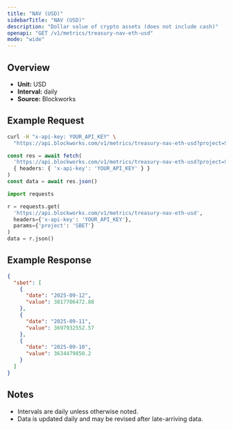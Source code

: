 ```yaml
---
title: "NAV (USD)"
sidebarTitle: "NAV (USD)"
description: "Dollar value of crypto assets (does not include cash)"
openapi: "GET /v1/metrics/treasury-nav-eth-usd"
mode: "wide"
---
```


## Overview

- **Unit:** USD
- **Interval:** daily
- **Source:** Blockworks

## Example Request

<CodeGroup>

```bash cURL
curl -H "x-api-key: YOUR_API_KEY" \
  "https://api.blockworks.com/v1/metrics/treasury-nav-eth-usd?project=SBET"
```

```typescript TypeScript
const res = await fetch(
  'https://api.blockworks.com/v1/metrics/treasury-nav-eth-usd?project=SBET',
  { headers: { 'x-api-key': 'YOUR_API_KEY' } }
)
const data = await res.json()
```

```python Python
import requests

r = requests.get(
  'https://api.blockworks.com/v1/metrics/treasury-nav-eth-usd',
  headers={'x-api-key': 'YOUR_API_KEY'},
  params={'project': 'SBET'}
)
data = r.json()
```

</CodeGroup>

## Example Response

```json
{
  "sbet": [
    {
      "date": "2025-09-12",
      "value": 3817706472.88
    },
    {
      "date": "2025-09-11",
      "value": 3697932552.57
    },
    {
      "date": "2025-09-10",
      "value": 3634479850.2
    }
  ]
}
```

## Notes
- Intervals are daily unless otherwise noted.
- Data is updated daily and may be revised after late-arriving data.